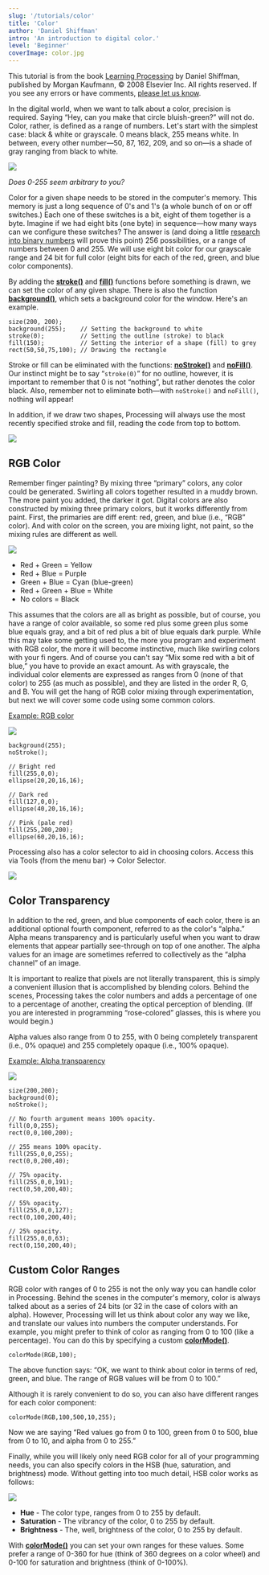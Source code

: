 ```yaml
---
slug: '/tutorials/color'
title: 'Color'
author: 'Daniel Shiffman'
intro: 'An introduction to digital color.'
level: 'Beginner'
coverImage: color.jpg
---
```


<Note>

This tutorial is from the book [Learning Processing](https://processing.org/books/#shiffman) by Daniel Shiffman, published by Morgan Kaufmann, © 2008 Elsevier Inc. All rights reserved. If you see any errors or have comments, [please let us know](https://github.com/processing/processing-docs/issues?q=is%3Aopen).

</Note>

In the digital world, when we want to talk about a color, precision is required. Saying &ldquo;Hey, can you make that circle bluish-green?&rdquo;  will not do. Color, rather, is defined as a range of numbers. Let's start with the simplest case:  black & white or grayscale.   0 means black, 255 means white. In between, every other number&mdash;50, 87, 162, 209, and so on&mdash;is a shade of gray ranging from black to white.

<FixedImage center width={645} height={200}>

![](./grayscale.svg)

</FixedImage>

<HighlightBlock>

*Does 0-255 seem arbitrary to you?*

Color for a given shape needs to be stored in the computer's memory. This memory is just a long sequence of 0's and 1's (a whole bunch of on or off switches.) Each one of these switches is a bit, eight of them together is a byte. Imagine if we had eight bits (one byte) in sequence&mdash;how many ways can we configure these switches? The answer is (and doing a little [research into binary numbers](http://en.wikipedia.org/wiki/Binary_number) will prove this point) 256 possibilities, or a range of numbers between 0 and 255. We will use eight bit color for our grayscale range and 24 bit for full color (eight bits for each of the red, green, and blue color components).

</HighlightBlock>

By adding the [**stroke()**](http://processing.org/reference/stroke_.html) and [**fill()**](http://processing.org/reference/fill_.html) functions before something is drawn, we can set the color of any given shape.  There is also the function [**background()**](http://processing.org/reference/background_.html), which sets a background color for the window. Here's an example.

```
size(200, 200);
background(255);    // Setting the background to white
stroke(0);          // Setting the outline (stroke) to black
fill(150);          // Setting the interior of a shape (fill) to grey
rect(50,50,75,100); // Drawing the rectangle
```

Stroke or fill can be eliminated with the functions: [**noStroke()**](http://processing.org/reference/noStroke_.html) and [**noFill()**](http://processing.org/reference/noFill_.html). Our instinct might be to say &ldquo;`stroke(0)`&rdquo; for no outline, however, it is important to remember that 0 is not &ldquo;nothing&rdquo;, but rather denotes the color black. Also, remember not to eliminate both&mdash;with `noStroke()` and `noFill()`, nothing will appear!

In addition, if we draw two shapes, Processing will always use the most recently specified stroke and fill, reading the code from top to bottom.

<FixedImage center width={645} height={300}>

![](./order.svg)

</FixedImage>

## RGB Color

Remember finger painting? By mixing three &ldquo;primary&rdquo; colors, any color could be generated.  Swirling all colors together resulted in a muddy brown. The more paint you added, the darker it got. Digital colors are also constructed by mixing three primary colors, but it works differently from paint.  First, the primaries are diff erent: red, green, and blue (i.e.,  &ldquo;RGB&rdquo;  color). And with color on the screen, you are mixing light, not paint, so the mixing rules are different as well.

<FixedImage center width={645} height={247}>

![](./rgb.jpg)

</FixedImage>

- Red	+ Green = Yellow
- Red	+ Blue 	= Purple
- Green + Blue = Cyan (blue-green)
- Red	+ Green + Blue = White
- No colors = Black

This assumes that the colors are all as bright as possible, but of course, you have a range of color available, so some red plus some green plus some blue equals gray, and a bit of red plus a bit of blue equals dark purple.  While this may take some getting used to, the more you program and experiment with RGB color, the more it will become instinctive, much like swirling colors with your fi ngers. And of course you can't say  &ldquo;Mix some red with a bit of blue,&rdquo; you have to provide an exact amount. As with grayscale, the individual color elements are expressed as ranges from 0 (none of that color) to 255 (as much as possible), and they are listed in the order R, G, and B. You will get the hang of RGB color mixing through experimentation, but next we will cover some code using some common colors.

[Example: RGB color](http://learningprocessing.com/examples/chp01/example-01-03-rgbcolor)

<FixedImage side width={102} height={102}>

![](./example_1_3.jpg)

</FixedImage>

```
background(255);
noStroke();

// Bright red
fill(255,0,0);
ellipse(20,20,16,16);

// Dark red
fill(127,0,0);
ellipse(40,20,16,16);

// Pink (pale red)
fill(255,200,200);
ellipse(60,20,16,16);
```

Processing also has a color selector to aid in choosing colors. Access this via Tools (from the menu bar) &rarr; Color Selector.

<FixedImage center width={428} height={306}>

![](./selector.jpg)

</FixedImage>

## Color Transparency

In addition to the red, green, and blue components of each color, there is an additional optional fourth component, referred to as the color's  &ldquo;alpha.&rdquo;  Alpha means transparency and is particularly useful when you want to draw elements that appear partially see-through on top of one another. The alpha values for an image are sometimes referred to collectively as the &ldquo;alpha channel&rdquo; of an image.

It is important to realize that pixels are not literally transparent, this is simply a convenient illusion that is accomplished by blending colors. Behind the scenes,  Processing  takes the color numbers and adds a percentage of one to a percentage of another, creating the optical perception of blending. (If you are interested in programming  &ldquo;rose-colored&rdquo; glasses, this is where you would begin.)

Alpha values also range from 0 to 255, with 0 being completely transparent (i.e., 0% opaque) and 255 completely opaque (i.e., 100% opaque).

[Example: Alpha transparency](http://learningprocessing.com/examples/chp01/example-01-04-alpha)

<FixedImage side width={200} height={200}>

![](./example_1_4.jpg)

</FixedImage>

```
size(200,200);
background(0);
noStroke();

// No fourth argument means 100% opacity.
fill(0,0,255);
rect(0,0,100,200);

// 255 means 100% opacity.
fill(255,0,0,255);
rect(0,0,200,40);

// 75% opacity.
fill(255,0,0,191);
rect(0,50,200,40);

// 55% opacity.
fill(255,0,0,127);
rect(0,100,200,40);

// 25% opacity.
fill(255,0,0,63);
rect(0,150,200,40);
```

## Custom Color Ranges

RGB color with ranges of 0 to 255 is not the only way you can handle color in Processing. Behind the scenes in the computer's memory, color is  always talked about as a series of 24 bits (or 32 in the case of colors with an alpha). However, Processing  will let us think about color any way we like, and translate our values into numbers the computer understands. For example, you might prefer to think of color as ranging from 0 to 100 (like a percentage). You can do this by specifying a custom [**colorMode()**](http://processing.org/reference/colorMode_.html).

```
colorMode(RGB,100);
```

The above function says: &ldquo;OK, we want to think about color in terms of red, green, and blue. The range of RGB values will be from 0 to 100.&rdquo;

Although it is rarely convenient to do so, you can also have different ranges for each color component:

```
colorMode(RGB,100,500,10,255);
```

Now we are saying &ldquo;Red values go from 0 to 100, green from 0 to 500, blue from 0 to 10, and alpha from 0 to 255.&rdquo;

Finally, while you will likely only need RGB color for all of your programming needs, you can also specify colors in the HSB (hue, saturation, and brightness) mode. Without getting into too much detail, HSB color works as follows:

<FixedImage center width={250} height={200}>

![](./hsb.png)

</FixedImage>

- **Hue** - The color type, ranges from 0 to 255 by default.
- **Saturation** - The vibrancy of the color, 0 to 255 by default.
- **Brightness** - The, well, brightness of the color, 0 to 255 by default.

With [**colorMode()**](http://processing.org/reference/colorMode_.html) you can set your own ranges for these values. Some prefer a range of 0-360 for hue (think of 360 degrees on a color wheel) and 0-100 for saturation and brightness (think of 0-100%).
